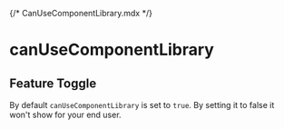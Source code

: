 {/* CanUseComponentLibrary.mdx */}


# canUseComponentLibrary

## Feature Toggle

By default <code>canUseComponentLibrary</code> is set to <code>true</code>. By setting it to false it won't show for your end user.

<Meta of={CanUseComponentLibraryStories} />

<Container>
  <Story of={CanUseComponentLibraryStories.True} autoplay />
</Container>
